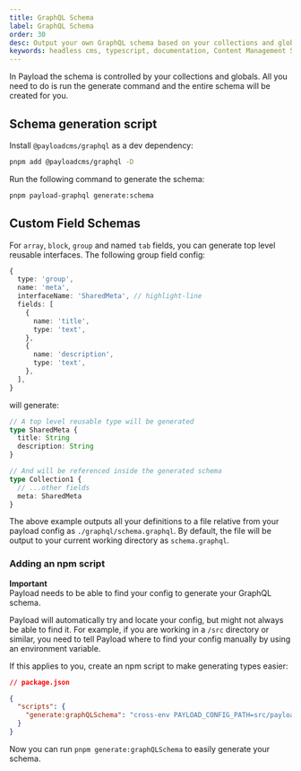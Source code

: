 ```yaml
---
title: GraphQL Schema
label: GraphQL Schema
order: 30
desc: Output your own GraphQL schema based on your collections and globals to a file.
keywords: headless cms, typescript, documentation, Content Management System, cms, headless, javascript, node, react, nextjs
---
```


In Payload the schema is controlled by your collections and globals. All you need to do is run the generate command and the entire schema will be created for you.

## Schema generation script

Install `@payloadcms/graphql` as a dev dependency:

```bash
pnpm add @payloadcms/graphql -D
```

Run the following command to generate the schema:

```bash
pnpm payload-graphql generate:schema
```

## Custom Field Schemas

For `array`, `block`, `group` and named `tab` fields, you can generate top level reusable interfaces. The following group field config:

```ts
{
  type: 'group',
  name: 'meta',
  interfaceName: 'SharedMeta', // highlight-line
  fields: [
    {
      name: 'title',
      type: 'text',
    },
    {
      name: 'description',
      type: 'text',
    },
  ],
}
```

will generate:

```ts
// A top level reusable type will be generated
type SharedMeta {
  title: String
  description: String
}

// And will be referenced inside the generated schema
type Collection1 {
  // ...other fields
  meta: SharedMeta
}
```

The above example outputs all your definitions to a file relative from your payload config as `./graphql/schema.graphql`. By default, the file will be output to your current working directory as `schema.graphql`.

### Adding an npm script

<Banner type="warning">
  <strong>Important</strong>
  <br />
  Payload needs to be able to find your config to generate your GraphQL schema.
</Banner>

Payload will automatically try and locate your config, but might not always be able to find it. For example, if you are working in a `/src` directory or similar, you need to tell Payload where to find your config manually by using an environment variable.

If this applies to you, create an npm script to make generating types easier:

```json
// package.json

{
  "scripts": {
    "generate:graphQLSchema": "cross-env PAYLOAD_CONFIG_PATH=src/payload.config.ts payload-graphql generate:schema"
  }
}
```

Now you can run `pnpm generate:graphQLSchema` to easily generate your schema.
